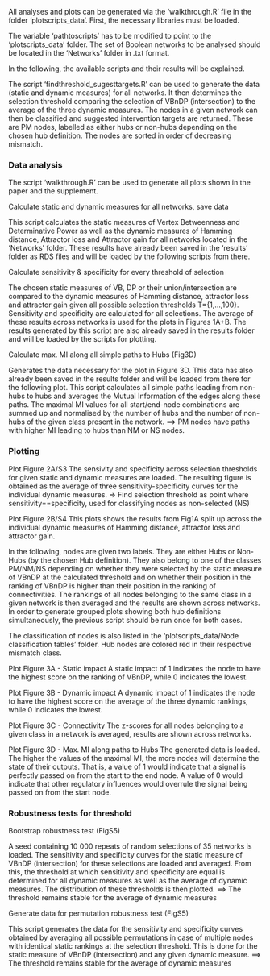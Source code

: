 All analyses and plots can be generated via the 'walkthrough.R' file in the folder 'plotscripts_data'.
First, the necessary libraries must be loaded. 

The variable 'pathtoscripts' has to be modified to point to the 'plotscripts_data' folder.
The set of Boolean networks to be analysed should be located in the 'Networks' folder in .txt format.

In the following, the available scripts and their results will be explained.

The script 'findthreshold_sugesttargets.R' can be used to generate the data (static and dynamic measures) for all networks.
It then determines the selection threshold comparing the selection of VBnDP (intersection) to the average of the three dynamic measures.
The nodes in a given network can then be classified and suggested intervention targets are returned. These are PM nodes, labelled as either hubs or non-hubs depending on the chosen hub definition. The nodes are sorted in order of decreasing mismatch.

### Data analysis

The script 'walkthrough.R' can be used to generate all plots shown in the paper and the supplement.


Calculate static and dynamic measures for all networks, save data

  This script calculates the static measures of Vertex Betweenness and Determinative Power as well as the 
  dynamic measures of Hamming distance, Attractor loss and Attractor gain for all networks located in the 'Networks' folder.
  These results have already been saved in the 'results' folder as RDS files and will be loaded 
  by the following scripts from there.
  
  
Calculate sensitivity & specificity for every threshold of selection

  The chosen static measures of VB, DP or their union/intersection are compared to the dynamic measures of Hamming distance,
  attractor loss and attractor gain given all possible selection thresholds T={1,...,100}.
  Sensitivity and specificity are calculated for all selections. 
  The average of these results across networks is used for the plots in Figures 1A+B.
  The results generated by this script are also already saved in the results folder 
  and will be loaded by the scripts for plotting.
  
  
Calculate max. MI along all simple paths to Hubs (Fig3D)

  Generates the data necessary for the plot in Figure 3D. 
  This data has also already been saved in the results folder and will
  be loaded from there for the following plot.
  This script calculates all simple paths leading from non-hubs to hubs and averages 
  the Mutual Information of the edges along these paths. 
  The maximal MI values for all start/end-node combinations are summed up and normalised by the number of hubs
  and the number of non-hubs of the given class present in the network.
  ==> PM nodes have paths with higher MI leading to hubs than NM or NS nodes.
  
  
### Plotting
  
Plot Figure 2A/S3
  The sensivity and specificity across selection thresholds for given static and dynamic measures are loaded.
  The resulting figure is obtained as the average of three sensitivity-specificity curves for the individual dynamic measures.
  => Find selection threshold as point where sensitivity==specificity, used for classifying nodes as non-selected (NS)
  

Plot Figure 2B/S4
  This plots shows the results from Fig1A split up across the individual dynamic measures of Hamming distance, 
  attractor loss and attractor gain.
  
  
  In the following, nodes are given two labels. They are either Hubs or Non-Hubs (by the chosen Hub definition).
  They also belong to one of the classes PM/NM/NS depending on whether they were selected by the static measure
  of VBnDP at the calculated threshold and on whether their position in the ranking of VBnDP is higher than their
  position in the ranking of connectivities.
  The rankings of all nodes belonging to the same class in a given network is then averaged and the results are shown
  across networks.
  In order to generate grouped plots showing both hub definitions simultaneously, 
  the previous script should be run once for both cases.
  
  The classification of nodes is also listed in the 'plotscripts_data/Node classification tables' folder.
  Hub nodes are colored red in their respective mismatch class.
  
  
Plot Figure 3A - Static impact
  A static impact of 1 indicates the node to have the highest score on the ranking of VBnDP, while 0 indicates the lowest.
  

Plot Figure 3B - Dynamic impact
  A dynamic impact of 1 indicates the node to have the highest score on the average of the three dynamic rankings, 
  while 0 indicates the lowest.
  
  
Plot Figure 3C - Connectivity
  The z-scores for all nodes belonging to a given class in a network is averaged, results are shown across networks.
  
  
Plot Figure 3D - Max. MI along paths to Hubs
  The generated data is loaded.
  The higher the values of the maximal MI, the more nodes will determine the state of their outputs.
  That is, a value of 1 would indicate that a signal is perfectly passed on from the start to the end node.
  A value of 0 would indicate that other regulatory influences would overrule the signal being passed on from the start node.
  
  
### Robustness tests for threshold

Bootstrap robustness test (FigS5)

  A seed containing 10 000 repeats of random selections of 35 networks is loaded.
  The sensitivity and specificity curves for the static measure of VBnDP (intersection) for these selections are 
  loaded and averaged.
  From this, the threshold at which sensitivity and specificity are equal is determined for all dynamic measures
  as well as the average of dynamic measures. The distribution of these thresholds is then plotted.
  ==> The threshold remains stable for the average of dynamic measures
  
  
Generate data for permutation robustness test (FigS5)

  This script generates the data for the sensitivity and specificity curves obtained by averaging all possible permutations
  in case of multiple nodes with identical static rankings at the selection threshold. This is done for the static measure of
  VBnDP (intersection) and any given dynamic measure.
  ==> The threshold remains stable for the average of dynamic measures
  
  
  